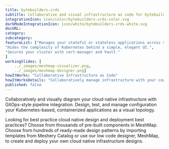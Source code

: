 ```yaml
---
title: bytebuilders-crds  
subtitle: Collaborative and visual infrastructure as code for bytebuilders-crds
integrationIcon: icon/color/bytebuilders-crds-color.svg
darkModeIntegrationIcon: icon/white/bytebuilders-crds-white.svg
docURL: 
category: 
subcategory: 
featureList: ["Manages your stateful or stateless applications across various private and public clouds.",
"Hides the complexity of Kubernetes behind a simple, elegant UI.",
"Secures your cluster with cert-manager and Vault."
]
workingSlides: [
    ../_images/meshmap-visualizer.png,
    ../_images/meshmap-designer.png]
howItWorks: "Collaborative Infrastructure as Code"
howItWorksDetails: "Collaboratively manage infrastructure with your coworkers synchronously sharing the same designs."
published: false
---
```

<p>
    
</p>
<p>
    Collaboratively and visually diagram your cloud native infrastructure with GitOps-style pipeline integration. Design, test, and manage configuration your Kubernetes-based, containerized applications as a visual topology.
</p>
<p>
    Looking for best practice cloud native design and deployment best practices? Choose from thousands of pre-built components in MeshMap. Choose from hundreds of ready-made design patterns by importing templates from Meshery Catalog or use our low code designer, MeshMap, to create and deploy your own cloud native infrastructure designs.
</p>
